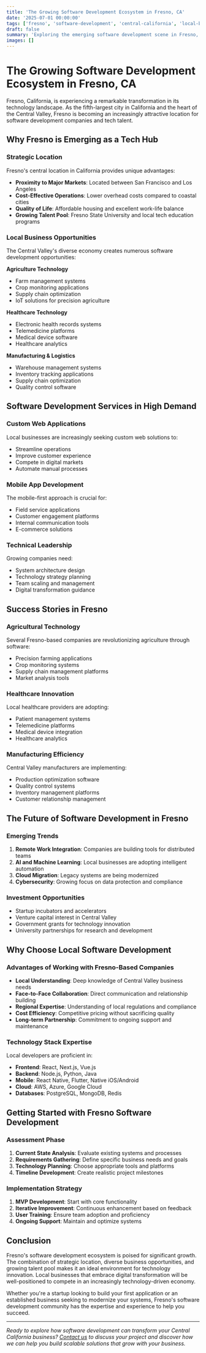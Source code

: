 ```yaml
---
title: 'The Growing Software Development Ecosystem in Fresno, CA'
date: '2025-07-01 00:00:00'
tags: ['fresno', 'software-development', 'central-california', 'local-business']
draft: false
summary: 'Exploring the emerging software development scene in Fresno, California, and how local businesses are leveraging technology to grow in the Central Valley.'
images: []
---
```


# The Growing Software Development Ecosystem in Fresno, CA

Fresno, California, is experiencing a remarkable transformation in its technology landscape. As the fifth-largest city in California and the heart of the Central Valley, Fresno is becoming an increasingly attractive location for software development companies and tech talent.

## Why Fresno is Emerging as a Tech Hub

### Strategic Location
Fresno's central location in California provides unique advantages:
- **Proximity to Major Markets**: Located between San Francisco and Los Angeles
- **Cost-Effective Operations**: Lower overhead costs compared to coastal cities
- **Quality of Life**: Affordable housing and excellent work-life balance
- **Growing Talent Pool**: Fresno State University and local tech education programs

### Local Business Opportunities
The Central Valley's diverse economy creates numerous software development opportunities:

**Agriculture Technology**
- Farm management systems
- Crop monitoring applications
- Supply chain optimization
- IoT solutions for precision agriculture

**Healthcare Technology**
- Electronic health records systems
- Telemedicine platforms
- Medical device software
- Healthcare analytics

**Manufacturing & Logistics**
- Warehouse management systems
- Inventory tracking applications
- Supply chain optimization
- Quality control software

## Software Development Services in High Demand

### Custom Web Applications
Local businesses are increasingly seeking custom web solutions to:
- Streamline operations
- Improve customer experience
- Compete in digital markets
- Automate manual processes

### Mobile App Development
The mobile-first approach is crucial for:
- Field service applications
- Customer engagement platforms
- Internal communication tools
- E-commerce solutions

### Technical Leadership
Growing companies need:
- System architecture design
- Technology strategy planning
- Team scaling and management
- Digital transformation guidance

## Success Stories in Fresno

### Agricultural Technology
Several Fresno-based companies are revolutionizing agriculture through software:
- Precision farming applications
- Crop monitoring systems
- Supply chain management platforms
- Market analysis tools

### Healthcare Innovation
Local healthcare providers are adopting:
- Patient management systems
- Telemedicine platforms
- Medical device integration
- Healthcare analytics

### Manufacturing Efficiency
Central Valley manufacturers are implementing:
- Production optimization software
- Quality control systems
- Inventory management platforms
- Customer relationship management

## The Future of Software Development in Fresno

### Emerging Trends
1. **Remote Work Integration**: Companies are building tools for distributed teams
2. **AI and Machine Learning**: Local businesses are adopting intelligent automation
3. **Cloud Migration**: Legacy systems are being modernized
4. **Cybersecurity**: Growing focus on data protection and compliance

### Investment Opportunities
- Startup incubators and accelerators
- Venture capital interest in Central Valley
- Government grants for technology innovation
- University partnerships for research and development

## Why Choose Local Software Development

### Advantages of Working with Fresno-Based Companies
- **Local Understanding**: Deep knowledge of Central Valley business needs
- **Face-to-Face Collaboration**: Direct communication and relationship building
- **Regional Expertise**: Understanding of local regulations and compliance
- **Cost Efficiency**: Competitive pricing without sacrificing quality
- **Long-term Partnership**: Commitment to ongoing support and maintenance

### Technology Stack Expertise
Local developers are proficient in:
- **Frontend**: React, Next.js, Vue.js
- **Backend**: Node.js, Python, Java
- **Mobile**: React Native, Flutter, Native iOS/Android
- **Cloud**: AWS, Azure, Google Cloud
- **Databases**: PostgreSQL, MongoDB, Redis

## Getting Started with Fresno Software Development

### Assessment Phase
1. **Current State Analysis**: Evaluate existing systems and processes
2. **Requirements Gathering**: Define specific business needs and goals
3. **Technology Planning**: Choose appropriate tools and platforms
4. **Timeline Development**: Create realistic project milestones

### Implementation Strategy
1. **MVP Development**: Start with core functionality
2. **Iterative Improvement**: Continuous enhancement based on feedback
3. **User Training**: Ensure team adoption and proficiency
4. **Ongoing Support**: Maintain and optimize systems

## Conclusion

Fresno's software development ecosystem is poised for significant growth. The combination of strategic location, diverse business opportunities, and growing talent pool makes it an ideal environment for technology innovation. Local businesses that embrace digital transformation will be well-positioned to compete in an increasingly technology-driven economy.

Whether you're a startup looking to build your first application or an established business seeking to modernize your systems, Fresno's software development community has the expertise and experience to help you succeed.

---

*Ready to explore how software development can transform your Central California business? [Contact us](/contact) to discuss your project and discover how we can help you build scalable solutions that grow with your business.* 